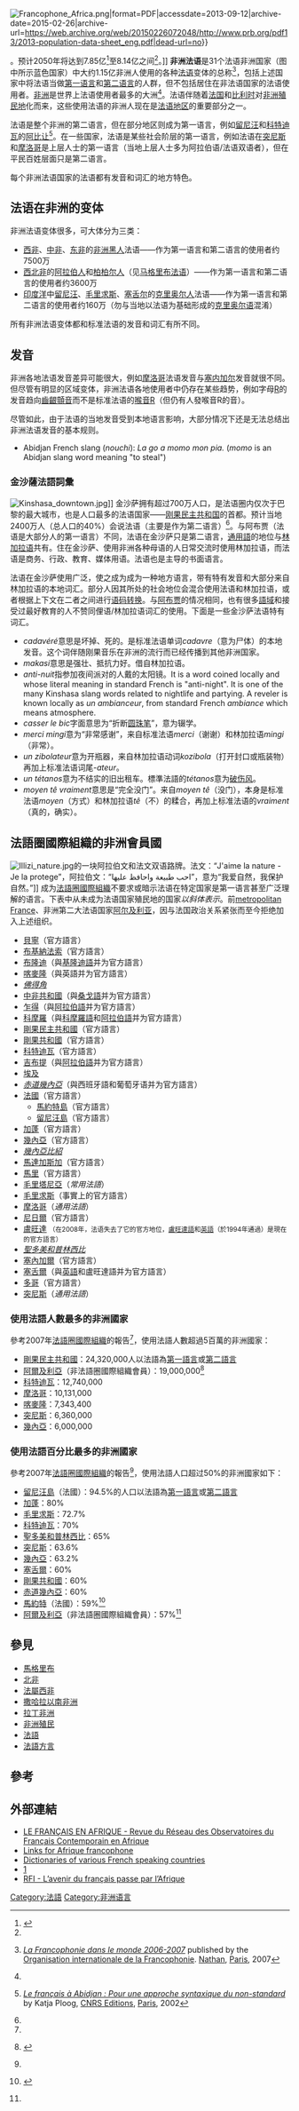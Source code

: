 [[Image:Francophone_Africa.png|thumb]]|format=PDF|accessdate=2013-09-12|archive-date=2015-02-26|archive-url=https://web.archive.org/web/20150226072048/http://www.prb.org/pdf13/2013-population-data-sheet_eng.pdf|dead-url=no}}</ref>。预计2050年将达到7.85亿<ref>{{cite web|url=http://esa.un.org/wpp/unpp/panel_population.htm|title=World Population Prospects - The 2012 Revision|author=[[United_Nations|United Nations]]|format=PDF|accessdate=2013-09-12|archive-url=https://web.archive.org/web/20140701185837/http://esa.un.org/wpp/unpp/panel_population.htm|archive-date=2014-07-01|dead-url=yes}}</ref>至8.14亿之间<ref name=2012_data_sheet />。]]
'''非洲法语'''是31个法语非洲国家（图中所示蓝色国家）中大约1.15亿非洲人使用的各种[[法语|法语]]变体的总称<ref name=2007_report>{{fr_icon}} [http://www.amazon.fr/dp/2098821778 ''La Francophonie dans le monde 2006-2007''] published by the [[Organisation_internationale_de_la_Francophonie|Organisation internationale de la Francophonie]]. [[Nathan_(publisher)|Nathan]], [[Paris|Paris]], 2007</ref>，包括上述国家中将法语当做[[第一语言|第一语言]]和[[第二语言|第二语言]]的人群，但不包括居住在非法语国家的法语使用者。[[非洲|非洲]]是世界上法语使用者最多的大洲<ref name=2007_report />。法语伴随着[[法国|法国]]和[[比利时|比利时]]对[[非洲殖民地|非洲殖民地]]化而来，这些使用法语的非洲人现在是[[法语地区|法语地区]]的重要部分之一。

法语是整个非洲的第二语言，但在部分地区则成为第一语言，例如[[留尼汪|留尼汪]]和[[科特迪瓦|科特迪瓦]]的[[阿比让|阿比让]]<ref>{{fr_icon}} [http://www.amazon.fr/dp/2271059682 ''Le français à Abidjan : Pour une approche syntaxique du non-standard''] by Katja Ploog, [[Centre_national_de_la_recherche_scientifique|CNRS Editions]], [[Paris|Paris]], 2002</ref>。在一些国家，法语是某些社会阶层的第一语言，例如法语在[[突尼斯|突尼斯]]和[[摩洛哥|摩洛哥]]是上层人士的第一语言（当地上层人士多为阿拉伯语/法语双语者），但在平民百姓层面只是第二语言。

每个非洲法语国家的法语都有发音和词汇的地方特色。

==法语在非洲的变体==
非洲法语变体很多，可大体分为三类：
*[[西非|西非]]、[[中部非洲|中非]]、[[东非|东非]]的[[非洲黑人|非洲黑人]]法语——作为第一语言和第二语言的使用者约7500万
*[[西北非|西北非]]的[[阿拉伯人|阿拉伯人]]和[[柏柏尔人|柏柏尔人]]（见[[马格里布法语|马格里布法语]]）——作为第一语言和第二语言的使用者约3600万
*[[印度洋|印度洋]]中[[留尼汪|留尼汪]]、[[毛里求斯|毛里求斯]]、[[塞舌尔|塞舌尔]]的[[克里奥尔人|克里奥尔人]]法语——作为第一语言和第二语言的使用者约160万（勿与当地以法语为基础形成的[[克里奥尔语|克里奥尔语]]混淆）

所有非洲法语变体都和标准法语的发音和词汇有所不同。

==发音==

非洲各地法语发音差异可能很大，例如[[摩洛哥|摩洛哥]]法语发音与[[塞内加尔|塞内加尔]]发音就很不同。但尽管有明显的区域变体，非洲法语各地使用者中仍存在某些趋势，例如字母[[R|R]]的发音趋向[[齒齦顫音|齒齦顫音]]而不是标准法语的[[喉音R|喉音R]]（但仍有人發喉音R的音）。

尽管如此，由于法语的当地发音受到本地语言影响，大部分情况下还是无法总结出非洲法语发音的基本规则。

*Abidjan French slang (''nouchi''): ''La go a momo mon pia.'' (''momo'' is an Abidjan slang word meaning "to steal")

===金沙薩法語詞彙===
[[Image:Kinshasa_downtown.jpg|thumb]]]]
金沙萨拥有超过700万人口，是法语圈内仅次于巴黎的最大城市，也是人口最多的法语国家——[[刚果民主共和国|刚果民主共和国]]的首都。预计当地2400万人（总人口的40%）会说法语（主要是作为第二语言）<ref name=2007_report />。与阿布贾（法语是大部分人的第一语言）不同，法语在金沙萨只是第二语言，[[通用語|通用語]]的地位与[[林加拉语|林加拉语]]共有。住在金沙萨、使用非洲各种母语的人日常交流时使用林加拉语，而法语是商务、行政、教育、媒体用语。法语也是主导的书面语言。

法语在金沙萨使用广泛，使之成为成为一种地方语言，带有特有发音和大部分来自林加拉语的本地词汇。部分人因其所处的社会地位会混合使用法语和林加拉语，或者根据上下文在二者之间进行[[语码转换|语码转换]]。与[[阿布贾|阿布贾]]的情况相同，也有很多[[語域|語域]]和接受过最好教育的人不赞同俚语/林加拉语词汇的使用。下面是一些金沙萨法语特有词汇。

*''cadavéré''意思是坏掉、死的。是标准法语单词''cadavre''（意为尸体）的本地发音。这个词伴随刚果音乐在非洲的流行而已经传播到其他非洲国家。
*''makasi''意思是强壮、抵抗力好。借自林加拉语。
*''anti-nuit''指参加夜间派对的人戴的太阳镜。It is a word coined locally and whose literal meaning in standard French is "anti-night". It is one of the many Kinshasa slang words related to nightlife and partying. A reveler is known locally as ''un ambianceur'', from standard French ''ambiance'' which means atmosphere.
*''casser le bic''字面意思为“折断[[圆珠笔|圆珠笔]]”，意为辍学。
*''merci mingi''意为“非常感谢”，来自标准法语''merci''（谢谢）和林加拉语''mingi''（非常）。
*''un zibolateur''意为开瓶器，来自林加拉语动词''kozibola''（打开封口或瓶装物）再加上标准法语词尾''-ateur''。
*''un tétanos''意为不结实的旧出租车。標準法語的''tétanos''意为[[破伤风|破伤风]]。 
*''moyen tê vraiment''意思是“完全没门”。来自''moyen tê''（没门），本身是标准法语''moyen''（方式）和林加拉语''tê''（不）的糅合，再加上标准法语的''vraiment''（真的，确实）。

==法語圈國際組織的非洲會員國==
[[Image:Illizi_nature.jpg|thumb]]的一块阿拉伯文和法文双语路牌。法文：“J'aime la nature - Je la protege”，阿拉伯文：“احب طبيعة واحافظ عليها”，意为“我爱自然，我保护自然。”]]
成为[[法語圈國際組織|法語圈國際組織]]不要求或暗示法语在特定国家是第一语言甚至广泛理解的语言。下表中从未成为法语国家殖民地的国家''以斜体表示''。前[[metropolitan_France|metropolitan France]]、非洲第二大法语国家[[阿尔及利亚|阿尔及利亚]]，因与法国政治关系紧张而至今拒绝加入上述组织。
* [[貝寧|貝寧]]（官方語言） 
* [[布基納法索|布基納法索]]（官方語言） 
* [[布隆迪|布隆迪]]（與[[基隆迪語|基隆迪語]]并为官方語言） 
* [[喀麥隆|喀麥隆]]（與英語并为官方語言） 
* ''[[佛得角|佛得角]]'' 
* [[中非共和國|中非共和國]]（與[[桑戈語|桑戈語]]并为官方語言） 
* [[乍得|乍得]]（與[[阿拉伯語|阿拉伯語]]并为官方語言） 
* [[科摩羅|科摩羅]]（與[[科摩羅語|科摩羅語]]和[[阿拉伯語|阿拉伯語]]并为官方語言） 
* [[剛果民主共和國|剛果民主共和國]]（官方語言） 
* [[剛果共和國|剛果共和國]]（官方語言） 
* [[科特迪瓦|科特迪瓦]]（官方語言） 
* [[吉布提|吉布提]]（與[[阿拉伯語|阿拉伯語]]并为官方語言） 
* [[埃及|埃及]] 
* '' [[赤道幾內亞|赤道幾內亞]] ''（與西班牙語和葡萄牙语并为官方語言） 
* [[法國|法國]]（官方語言） 
** [[馬約特島|馬約特島]]（官方語言） 
** [[留尼汪島|留尼汪島]]（官方語言） 
* [[加蓬|加蓬]]（官方語言） 
* [[幾內亞|幾內亞]]（官方語言） 
* ''[[幾內亞比紹|幾內亞比紹]]'' 
* [[馬達加斯加|馬達加斯加]]（官方語言） 
* [[馬里|馬里]]（官方語言） 
* [[毛里塔尼亞|毛里塔尼亞]]（''常用法語''） 
* [[毛里求斯|毛里求斯]]（事實上的官方語言） 
* [[摩洛哥|摩洛哥]]（''通用法語''） 
* [[尼日爾|尼日爾]]（官方語言） 
* [[盧旺達|盧旺達]] <small>（在2008年，法语失去了它的官方地位，[[盧旺達語|盧旺達語]]和[[英語|英語]]（於1994年通過）是現在的官方語言）</small> 
* ''[[聖多美和普林西比|聖多美和普林西比]]'' 
* [[塞內加爾|塞內加爾]]（官方語言） 
* [[塞舌爾|塞舌爾]]（與[[英語|英語]]和盧旺達語并为官方語言） 
* [[多哥|多哥]]（官方語言） 
* [[突尼斯|突尼斯]]（''通用法語''）

===使用法語人數最多的非洲國家===
參考2007年[[法語圈國際組織|法語圈國際組織]]的報告<ref name=2007_report />，使用法語人數超過5百萬的非洲國家：
*[[剛果民主共和國|剛果民主共和國]]：24,320,000人以法語為[[第一語言|第一語言]]或[[第二語言|第二語言]]
*[[阿爾及利亞|阿爾及利亞]]（非法語圈國際組織會員）：19,000,000<ref name=Algeria>{{fr icon}} {{cite web|url=http://www.diplomatie.gouv.fr/fr/actions-france_830/francophonie-langue-francaise_1040/francophonie_3026/francais-dans-monde_11936/index.html|title=Le français dans le monde|first=[[Government_of_France|Government of France]]|last=[[Minister_of_Foreign_Affairs_(France)|Ministry of Foreign Affairs]]|accessdate=2007-06-10|archive-date=2007-06-10|archive-url=https://web.archive.org/web/20070610132519/http://www.diplomatie.gouv.fr/fr/actions-france_830/francophonie-langue-francaise_1040/francophonie_3026/francais-dans-monde_11936/index.html|dead-url=no}}</ref>
*[[科特迪瓦|科特迪瓦]]：12,740,000
*[[摩洛哥|摩洛哥]]：10,131,000
*[[喀麥隆|喀麥隆]]：7,343,400
*[[突尼斯|突尼斯]]：6,360,000
*[[幾內亞|幾內亞]]：6,000,000

===使用法語百分比最多的非洲國家===
參考2007年[[法語圈國際組織|法語圈國際組織]]的報告<ref name=2007_report />，使用法語人口超过50%的非洲國家如下：
*[[留尼汪島|留尼汪島]]（法國）：94.5%的人口以法語為[[第一語言|第一語言]]或[[第二語言|第二語言]]
*[[加蓬|加蓬]]：80%
*[[毛里求斯|毛里求斯]]：72.7%
*[[科特迪瓦|科特迪瓦]]：70%
*[[聖多美和普林西比|聖多美和普林西比]]：65%
*[[突尼斯|突尼斯]]：63.6%
*[[幾內亞|幾內亞]]：63.2%
*[[塞舌爾|塞舌爾]]：60%
*[[剛果共和國|剛果共和國]]：60%
*[[赤道幾內亞|赤道幾內亞]]：60% 
*[[馬約特|馬約特]]（法國）：59%<ref>{{fr icon}} {{cite web|url=http://www.insee.fr/fr/insee_regions/reunion/zoom/mayotte/recensements/resultats02.htm|title=Les résultats statistiques du RP 2002|first=[[Government_of_France|Government of France]]|last=[[INSEE|INSEE]]|accessdate=2007-06-10}}</ref>
*[[阿爾及利亞|阿爾及利亞]]（非法語圈國際組織會員）：57%<ref name=Algeria />

==參見==
*[[馬格里布|馬格里布]]
*[[北非|北非]]
*[[法屬西非|法屬西非]]
*[[撒哈拉以南非洲|撒哈拉以南非洲]]
*[[拉丁非洲|拉丁非洲]]
*[[非洲殖民|非洲殖民]]
*[[法語|法語]]
*[[法語方言|法語方言]]

==參考==
{{clear}}
{{reflist|2}}

==外部連結==
* [http://www.unice.fr/ILF-CNRS/ofcaf/ LE FRANÇAIS EN AFRIQUE - Revue du Réseau des Observatoires du Français Contemporain en Afrique]
* [http://www.lehman.cuny.edu/deanhum/langlit/french/afrique.html Links for Afrique francophone]
* [http://www.lexilogos.com/francophonie_dictionnaires.htm Dictionaries of various French speaking countries]
* [https://web.archive.org/web/20080227222734/http://www.francophonie-durable.org/documents/colloque-ouaga-a1-bassole-ouedraogo.pdf]
* [http://www.rfi.fr/actufr/articles/042/article_22654.asp RFI - L’avenir du français passe par l’Afrique]

[[Category:法語|Category:法語]]
[[Category:非洲语言|Category:非洲语言]]